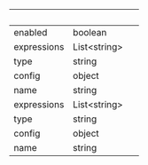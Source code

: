 
| &nbsp;      | &nbsp;             | &nbsp; |
| ----------- | ------------------ | ------ |
| enabled     | boolean            |        |
| expressions | List&lt;string&gt; |        |
| type        | string             |        |
| config      | object             |        |
| name        | string             |        |
| expressions | List&lt;string&gt; |        |
| type        | string             |        |
| config      | object             |        |
| name        | string             |        |
